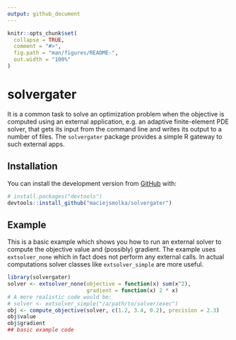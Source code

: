 ```yaml
---
output: github_document
---
```


<!-- README.md is generated from README.Rmd. Please edit that file -->

```r
knitr::opts_chunk$set(
  collapse = TRUE,
  comment = "#>",
  fig.path = "man/figures/README-",
  out.width = "100%"
)
```

# solvergater

<!-- badges: start -->
<!-- badges: end -->

It is a common task to solve an optimization problem when the objective is computed 
using an external application, e.g. an adaptive finite-element PDE solver, that gets 
its input from the command line and writes its output to a number of files. 
The `solvergater` package provides a simple R gateway to such external apps.

## Installation

<!--
You can install the released version of solvergater from 
[CRAN](https://CRAN.R-project.org) with:
-->
<!--
``` r
install.packages("solvergater")
```
-->
<!--
And 
-->
You can install
the development version from [GitHub](https://github.com/) with:

``` r
# install.packages("devtools")
devtools::install_github("maciejsmolka/solvergater")
```
## Example

This is a basic example which shows you how to run an external solver to
compute the objective value and (possibly) gradient. The example uses
`extsolver_none` which in fact does not perform any external calls. In actual
computations solver classes like `extsolver_simple` are more useful.

```r
library(solvergater)
solver <- extsolver_none(objective = function(x) sum(x^2), 
                         gradient = function(x) 2 * x)
# A more realistic code would be:
# solver <- extsolver_simple("/a/path/to/solver/exec")
obj <- compute_objective(solver, c(1.2, 3.4, 0.2), precision = 2.3)
obj$value
obj$gradient
## basic example code
```

